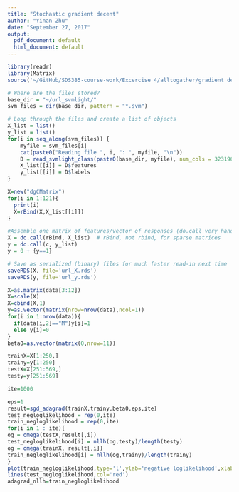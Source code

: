 ```yaml
---
title: "Stochastic gradient decent"
author: "Yinan Zhu"
date: "September 27, 2017"
output:
  pdf_document: default
  html_document: default
---
```


```r
library(readr)
library(Matrix)
source('~/GitHub/SDS385-course-work/Excercise 4/alltogather/gradient decent functions.R')
```

```r
# Where are the files stored?
base_dir = "~/url_svmlight/"
svm_files = dir(base_dir, pattern = "*.svm")

# Loop through the files and create a list of objects
X_list = list()
y_list = list()
for(i in seq_along(svm_files)) {
	myfile = svm_files[i]
	cat(paste0("Reading file ", i, ": ", myfile, "\n"))
	D = read_svmlight_class(paste0(base_dir, myfile), num_cols = 3231962)
	X_list[[i]] = D$features
	y_list[[i]] = D$labels
}
```
```r
X=new("dgCMatrix")
for(i in 1:121){
  print(i)
  X=rBind(X,X_list[[i]])
}
```
```r
#Assemble one matrix of features/vector of responses (do.call very handy here, although not super efficient
X = do.call(rBind, X_list)  # rBind, not rbind, for sparse matrices
y = do.call(c, y_list)
y = 0 + {y==1}

# Save as serialized (binary) files for much faster read-in next time
saveRDS(X, file='url_X.rds')
saveRDS(y, file='url_y.rds')
```

```r
X=as.matrix(data[3:12])
X=scale(X)
X=cbind(X,1)
y=as.vector(matrix(nrow=nrow(data),ncol=1))
for(i in 1:nrow(data)){
  if(data[i,2]=="M")y[i]=1
  else y[i]=0
}
beta0=as.vector(matrix(0,nrow=11))

trainX=X[1:250,]
trainy=y[1:250]
testX=X[251:569,]
testy=y[251:569]
```


```r
ite=1000
```

```r
eps=1
result=sgd_adagrad(trainX,trainy,beta0,eps,ite)
test_negloglikelihood = rep(0,ite)
train_negloglikelihood = rep(0,ite)
for(i in 1 : ite){
og = omega(testX,result[,i])
test_negloglikelihood[i] = nllh(og,testy)/length(testy)
og = omega(trainX, result[,i])
train_negloglikelihood[i] = nllh(og,trainy)/length(trainy)
}
plot(train_negloglikelihood,type='l',ylab='negative loglikelihood',xlab='',sub='gradient search with ada_grad')
lines(test_negloglikelihood,col='red')
adagrad_nllh=train_negloglikelihood
```




